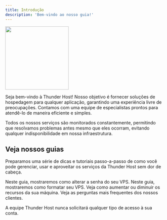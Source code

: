 ```yaml
---
title: Introdução
description: 'Bem-vindo ao nosso guia!'
---
```


<img height="200" src="/images/thunder.png" />

Seja bem-vindo à Thunder Host! Nosso objetivo é fornecer soluções de hospedagem para qualquer aplicação, garantindo uma experiência livre de preocupações. Contamos com uma equipe de especialistas prontos para atendê-lo de maneira eficiente e simples.

Todos os nossos serviços são monitorados constantemente, permitindo que resolvamos problemas antes mesmo que eles ocorram, evitando qualquer indisponibilidade em nossa infraestrutura.

## Veja nossos guias

Preparamos uma série de dicas e tutoriais passo-a-passo de como você pode gerenciar, usar e aproveitar os serviços da Thunder Host sem dor de cabeça.

<CardGroup cols={2}>
  <Card
    title="Trocar senha"
    icon="lock"
    href="painel/trocar-senha-vps"
  >
    Neste guia, mostraremos como alterar a senha do seu VPS.
  </Card>
  <Card
    title="Formatar servidor"
    icon="arrows-rotate"
    href="painel/formatar-vps"
  >
    Neste guia, mostraremos como formatar seu VPS.
  </Card>
  <Card
    title="Fazer upgrade/downgrade"
    icon="circle-up"
    href="painel/upgrade-vps"
  >
    Veja como aumentar ou diminuir os recursos da sua máquina.
  </Card>
  <Card
    title="F.A.Q"
    icon="question"
    href="faq"
  >
    Veja as perguntas mais frequentes dos nossos clientes.
  </Card>
</CardGroup>

<Warning>A equipe Thunder Host nunca solicitará qualquer tipo de acesso à sua conta.</Warning>